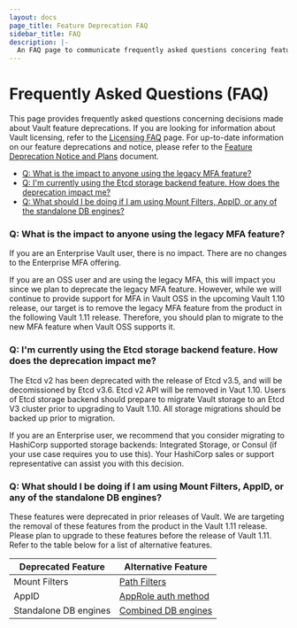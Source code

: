 ```yaml
---
layout: docs
page_title: Feature Deprecation FAQ
sidebar_title: FAQ
description: |-
  An FAQ page to communicate frequently asked questions concering feature deprecations.
---
```


# Frequently Asked Questions (FAQ)

This page provides frequently asked questions concerning decisions made about Vault feature deprecations. If you are looking for information about Vault licensing, refer to the [Licensing FAQ](/docs/enterprise/license/faq) page. For up-to-date information on our feature deprecations and notice, please refer to the [Feature Deprecation Notice and Plans](/docs/deprecation) document.

- [Q: What is the impact to anyone using the legacy MFA feature?](#q-what-is-the-impact-to-anyone-using-the-legacy-mfa-feature)
- [Q: I'm currently using the Etcd storage backend feature. How does the deprecation impact me?](#q-i-m-currently-using-the-etcd-storage-backend-feature-how-does-the-deprecation-impact-me)
- [Q: What should I be doing if I am using Mount Filters, AppID, or any of the standalone DB engines?](#q-what-is-the-impact-to-anyone-using-the-legacy-mfa-feature)

### Q: What is the impact to anyone using the legacy MFA feature?

If you are an Enterprise Vault user, there is no impact. There are no changes to the Enterprise MFA offering.

If you are an OSS user and are using the legacy MFA, this will impact you since we plan to deprecate the legacy MFA feature. However, while we will continue to provide support for MFA in Vault OSS in the upcoming Vault 1.10 release, our target is to remove the legacy MFA feature from the product in the following Vault 1.11 release. Therefore, you should plan to migrate to the new MFA feature when Vault OSS supports it.

### Q: I'm currently using the Etcd storage backend feature. How does the deprecation impact me?

The Etcd v2 has been deprecated with the release of Etcd v3.5, and will be decomissioned by Etcd v3.6. Etcd v2 API will be removed in Vaut 1.10. Users of Etcd storage backend should prepare to migrate Vault storage to an Etcd V3 cluster prior to upgrading to Vault 1.10. All storage migrations should be backed up prior to migration.

If you are an Enterprise user, we recommend that you consider migrating to HashiCorp supported storage backends: Integrated Storage, or Consul (if your use case requires you to use this). Your HashiCorp sales or support representative can assist you with this decision.

### Q: What should I be doing if I am using Mount Filters, AppID, or any of the standalone DB engines?

These features were deprecated in prior releases of Vault. We are targeting the removal of these features from the product in the Vault 1.11 release. Please plan to upgrade to these features before the release of Vault 1.11. Refer to the table below for a list of alternative features.

| Deprecated Feature    | Alternative Feature |
| -----------------------| --------------------|
| Mount Filters          | [Path Filters](https://www.vaultproject.io/api-docs/system/replication/replication-performance#create-paths-filter)|
| AppID                  | [AppRole auth method](/docs/auth/approle)|
| Standalone DB engines  | [Combined DB engines](/docs/secrets/databases)|
